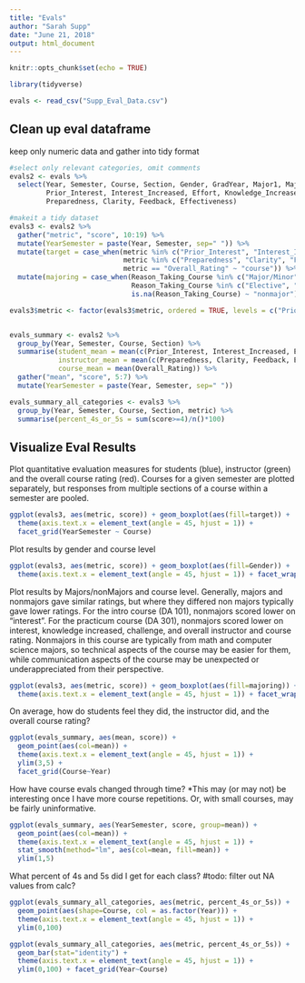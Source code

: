 ```yaml
---
title: "Evals"
author: "Sarah Supp"
date: "June 21, 2018"
output: html_document
---
```


```r
knitr::opts_chunk$set(echo = TRUE)

library(tidyverse)

evals <- read_csv("Supp_Eval_Data.csv")
```
## Clean up eval dataframe
keep only numeric data and gather into tidy format

```r
#select only relevant categories, omit comments
evals2 <- evals %>%
  select(Year, Semester, Course, Section, Gender, GradYear, Major1, Major2, Reason_Taking_Course,
         Prior_Interest, Interest_Increased, Effort, Knowledge_Increased, Challenge, Overall_Rating,
         Preparedness, Clarity, Feedback, Effectiveness)

#makeit a tidy dataset
evals3 <- evals2 %>%
  gather("metric", "score", 10:19) %>%
  mutate(YearSemester = paste(Year, Semester, sep=" ")) %>%
  mutate(target = case_when(metric %in% c("Prior_Interest", "Interest_Increased", "Effort", "Knowledge_Increased", "Challenge") ~ "student",
                            metric %in% c("Preparedness", "Clarity", "Feedback", "Effectiveness") ~ "instructor",
                            metric == "Overall_Rating" ~ "course")) %>%
  mutate(majoring = case_when(Reason_Taking_Course %in% c("Major/Minor", "GE, Major/Minor") ~ "major",
                              Reason_Taking_Course %in% c("Elective", "GE", "GE, Elective", "NA") ~ "nonmajor",
                              is.na(Reason_Taking_Course) ~ "nonmajor"))

evals3$metric <- factor(evals3$metric, ordered = TRUE, levels = c("Prior_Interest", "Interest_Increased", "Effort", "Knowledge_Increased", "Challenge", "Preparedness", "Clarity", "Feedback", "Effectiveness", "Overall_Rating"))


evals_summary <- evals2 %>%
  group_by(Year, Semester, Course, Section) %>%
  summarise(student_mean = mean(c(Prior_Interest, Interest_Increased, Effort, Knowledge_Increased, Challenge), na.rm=TRUE),
            instructor_mean = mean(c(Preparedness, Clarity, Feedback, Effectiveness), na.rm=TRUE), 
            course_mean = mean(Overall_Rating)) %>%
  gather("mean", "score", 5:7) %>%
  mutate(YearSemester = paste(Year, Semester, sep=" "))

evals_summary_all_categories <- evals3 %>%
  group_by(Year, Semester, Course, Section, metric) %>%
  summarise(percent_4s_or_5s = sum(score>=4)/n()*100)
```



## Visualize Eval Results

Plot quantitative evaluation measures for students (blue), instructor (green) and the overall course rating (red).
Courses for a given semester are plotted separately, but responses from multiple sections of a course within a semester are pooled.
```r
ggplot(evals3, aes(metric, score)) + geom_boxplot(aes(fill=target)) + 
  theme(axis.text.x = element_text(angle = 45, hjust = 1)) +
  facet_grid(YearSemester ~ Course)

```


Plot results by gender and course level

```r
ggplot(evals3, aes(metric, score)) + geom_boxplot(aes(fill=Gender)) + 
  theme(axis.text.x = element_text(angle = 45, hjust = 1)) + facet_wrap(~Course)

```

Plot results by Majors/nonMajors and course level. 
Generally, majors and nonmajors gave similar ratings, but where they differed non majors typically gave lower ratings.
For the intro course (DA 101), nonmajors scored lower on "interest".
For the practicum course (DA 301), nonmajors scored lower on interest, knowledge increased, challenge, and overall instructor and course rating. Nonmajors in this course are typically from math and computer science majors, so technical aspects of the course may be easier for them, while communication aspects of the course may be unexpected or underappreciated from their perspective.

```r
ggplot(evals3, aes(metric, score)) + geom_boxplot(aes(fill=majoring)) + 
  theme(axis.text.x = element_text(angle = 45, hjust = 1)) + facet_wrap(~Course)

```

On average, how do students feel they did, the instructor did, and the overall course rating?

```r

ggplot(evals_summary, aes(mean, score)) + 
  geom_point(aes(col=mean)) +
  theme(axis.text.x = element_text(angle = 45, hjust = 1)) +
  ylim(3,5) +
  facet_grid(Course~Year)

```

How have course evals changed through time?
*This may (or may not) be interesting once I have more course repetitions. Or, with small courses, may be fairly uninformative.
```r

ggplot(evals_summary, aes(YearSemester, score, group=mean)) + 
  geom_point(aes(col=mean)) +
  theme(axis.text.x = element_text(angle = 45, hjust = 1)) + 
  stat_smooth(method="lm", aes(col=mean, fill=mean)) + 
  ylim(1,5)

```


What percent of 4s and 5s did I get for each class? #todo: filter out NA values from calc?
```r
ggplot(evals_summary_all_categories, aes(metric, percent_4s_or_5s)) + 
  geom_point(aes(shape=Course, col = as.factor(Year))) +
  theme(axis.text.x = element_text(angle = 45, hjust = 1)) + 
  ylim(0,100)

ggplot(evals_summary_all_categories, aes(metric, percent_4s_or_5s)) + 
  geom_bar(stat="identity") +
  theme(axis.text.x = element_text(angle = 45, hjust = 1)) + 
  ylim(0,100) + facet_grid(Year~Course)
```

